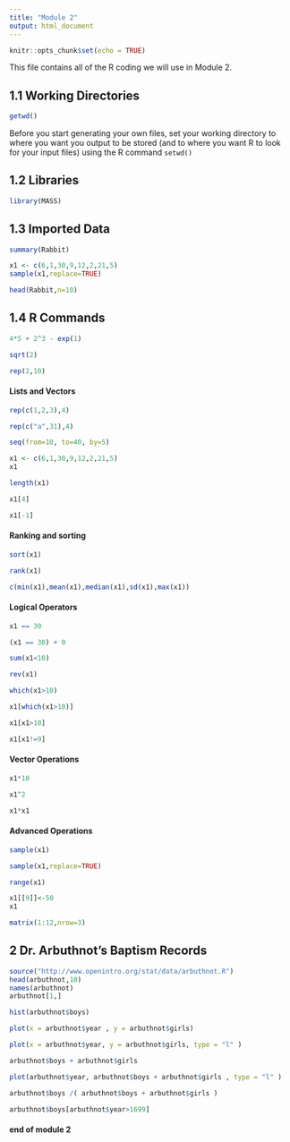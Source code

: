 ```yaml
---
title: "Module 2"
output: html_document
---
```


```r
knitr::opts_chunk$set(echo = TRUE)
```

This file contains all of the R coding we will use in Module 2.


## 1.1 Working Directories

<!-- setwd("/Users/pkvam/Desktop/Rprograms/209") -->

```r
getwd()
```
Before you start generating your own files, set your working directory to where you want you output to be stored (and to where you want R to look for your input files) using the R command `setwd()`


## 1.2   Libraries

```r
library(MASS)
```

## 1.3 Imported Data
```r
summary(Rabbit)
```


```r
x1 <- c(6,1,30,9,12,2,21,5)
sample(x1,replace=TRUE)
```

```r
head(Rabbit,n=10)
```


## 1.4 R Commands

```r
4*5 + 2^3 - exp(1)
```
```r
sqrt(2)
```

```r
rep(2,10)
```

#### Lists and Vectors

```r
rep(c(1,2,3),4)
```

```r
rep(c("a",31),4)
```

```r
seq(from=10, to=40, by=5)
```

```r
x1 <- c(6,1,30,9,12,2,21,5)
x1
```

```r
length(x1)
```

```r
x1[4]
```

```r
x1[-1]
```

#### Ranking and sorting

```r
sort(x1)
```

```r
rank(x1)
```

```r
c(min(x1),mean(x1),median(x1),sd(x1),max(x1))
```

#### Logical Operators

```r
x1 == 30
```

```r
(x1 == 30) + 0
```

```r
sum(x1<10)
```

```r
rev(x1)
```

```r
which(x1>10)
```

```r
x1[which(x1>10)]
```

```r
x1[x1>10]
```

```r
x1[x1!=9]
```

#### Vector Operations

```r
x1*10 
```

```r
x1^2 
```


```r
x1*x1 
```

#### Advanced Operations

```r
sample(x1)
```

```r
sample(x1,replace=TRUE)
```

```r
range(x1)
```

```r
x1[[9]]<-50
x1
```

```r
matrix(1:12,nrow=3) 
```



## 2 Dr. Arbuthnot’s Baptism Records

```R
source("http://www.openintro.org/stat/data/arbuthnot.R")
head(arbuthnot,10)
names(arbuthnot)
arbuthnot[1,]
```

```R
hist(arbuthnot$boys)
```

```R
plot(x = arbuthnot$year , y = arbuthnot$girls)
```

```R
plot(x = arbuthnot$year, y = arbuthnot$girls, type = "l" )
```

```R
arbuthnot$boys + arbuthnot$girls
```

```R
plot(arbuthnot$year, arbuthnot$boys + arbuthnot$girls , type = "l" )
```

```R
arbuthnot$boys /( arbuthnot$boys + arbuthnot$girls )
```

```R
arbuthnot$boys[arbuthnot$year>1699]
```




#### end of module 2
